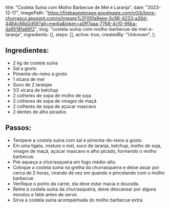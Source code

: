  title: "Costela Suína com Molho Barbecue de Mel e Laranja",
  date: "2023-12-17",
  imagePath: "https://firebasestorage.googleapis.com/v0/b/bora-churrasco.appspot.com/o/images%2F05fa9eee-5c96-4233-a26d-4484c88d2d56?alt=media&token=a0ff7aaa-7768-4c10-95ba-da9518fa86f2",
  slug: "costela-suina-com-molho-barbecue-de-mel-e-laranja",
  ingredients: [],
  steps: [],
  active: true,
  createdBy: "Unknown",
};

## Ingredientes:

* 2 kg de costela suína
* Sal a gosto
* Pimenta-do-reino a gosto
* 1 xícara de mel
* Suco de 2 laranjas
* 1/2 xícara de ketchup
* 2 colheres de sopa de molho de soja
* 2 colheres de sopa de vinagre de maçã
* 2 colheres de sopa de açúcar mascavo
* 2 dentes de alho picados

## Passos:

* Tempere a costela suína com sal e pimenta-do-reino a gosto.
* Em uma tigela, misture o mel, suco de laranja, ketchup, molho de soja, vinagre de maçã, açúcar mascavo e alho picado, formando o molho barbecue.
* Pré-aqueça a churrasqueira em fogo médio-alto.
* Coloque a costela suína na grelha da churrasqueira e deixe assar por cerca de 2 horas, virando de vez em quando e pincelando com o molho barbecue.
* Verifique o ponto da carne, ela deve estar macia e dourada.
* Retire a costela suína da churrasqueira, deixe descansar por alguns minutos e fatie antes de servir.
* Sirva a costela suína acompanhada do molho barbecue extra.
